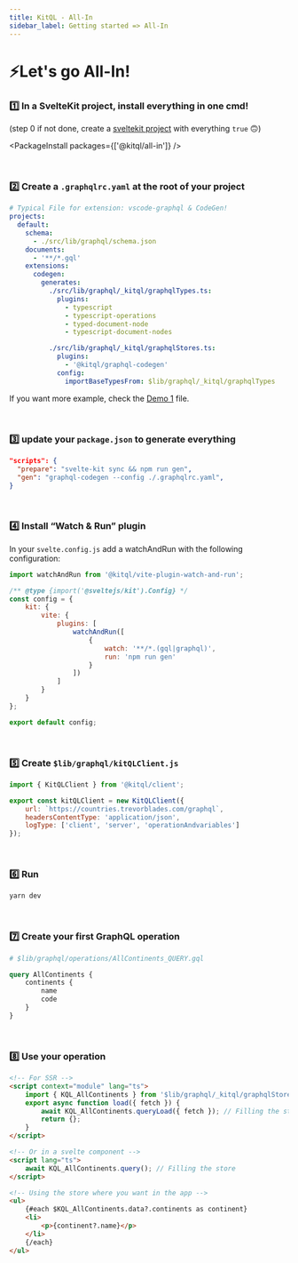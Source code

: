 ```yaml
---
title: KitQL - All-In
sidebar_label: Getting started => All-In
---
```


# ⚡Let's go All-In!

### 1️⃣ In a SvelteKit project, install everything in one cmd!

(step 0️ if not done, create a [sveltekit project](https://kit.svelte.dev/) with everything `true` 🙃)

<PackageInstall packages={['@kitql/all-in']} />

<p>&nbsp;</p>

### 2️⃣ Create a `.graphqlrc.yaml` at the root of your project

```yaml
# Typical File for extension: vscode-graphql & CodeGen!
projects:
  default:
    schema:
      - ./src/lib/graphql/schema.json
    documents:
      - '**/*.gql'
    extensions:
      codegen:
        generates:
          ./src/lib/graphql/_kitql/graphqlTypes.ts:
            plugins:
              - typescript
              - typescript-operations
              - typed-document-node
              - typescript-document-nodes

          ./src/lib/graphql/_kitql/graphqlStores.ts:
            plugins:
              - '@kitql/graphql-codegen'
            config:
              importBaseTypesFrom: $lib/graphql/_kitql/graphqlTypes
```

If you want more example, check the [Demo 1](https://raw.githubusercontent.com/jycouet/kitql/main/examples/demo1/.graphqlrc.yaml) file.

<p>&nbsp;</p>

### 3️⃣ update your `package.json` to generate everything

```json
"scripts": {
  "prepare": "svelte-kit sync && npm run gen",
  "gen": "graphql-codegen --config ./.graphqlrc.yaml",
}
```

<p>&nbsp;</p>

### 4️⃣ Install “Watch & Run” plugin

In your `svelte.config.js` add a watchAndRun with the following configuration:

```js
import watchAndRun from '@kitql/vite-plugin-watch-and-run';

/** @type {import('@sveltejs/kit').Config} */
const config = {
	kit: {
		vite: {
			plugins: [
				watchAndRun([
					{
						watch: '**/*.(gql|graphql)',
						run: 'npm run gen'
					}
				])
			]
		}
	}
};

export default config;
```

<p>&nbsp;</p>

### 5️⃣ Create `$lib/graphql/kitQLClient.js`

```js
import { KitQLClient } from '@kitql/client';

export const kitQLClient = new KitQLClient({
	url: `https://countries.trevorblades.com/graphql`,
	headersContentType: 'application/json',
	logType: ['client', 'server', 'operationAndvariables']
});
```

<p>&nbsp;</p>

### 6️⃣ Run

```bash
yarn dev
```

<p>&nbsp;</p>

### 7️⃣ Create your first GraphQL operation

```graphql
# $lib/graphql/operations/AllContinents_QUERY.gql

query AllContinents {
	continents {
		name
		code
	}
}
```

<p>&nbsp;</p>

### 8️⃣ Use your operation

```html
<!-- For SSR -->
<script context="module" lang="ts">
	import { KQL_AllContinents } from '$lib/graphql/_kitql/graphqlStores';
	export async function load({ fetch }) {
		await KQL_AllContinents.queryLoad({ fetch }); // Filling the store
		return {};
	}
</script>

<!-- Or in a svelte component -->
<script lang="ts">
	await KQL_AllContinents.query(); // Filling the store
</script>

<!-- Using the store where you want in the app -->
<ul>
	{#each $KQL_AllContinents.data?.continents as continent}
	<li>
		<p>{continent?.name}</p>
	</li>
	{/each}
</ul>
```
